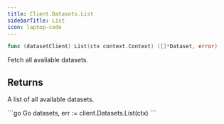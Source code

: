 ```yaml
---
title: Client.Datasets.List
sidebarTitle: List
icon: laptop-code
---
```


```go
func (datasetClient) List(ctx context.Context) ([]*Dataset, error)
```

Fetch all available datasets.

## Returns

A list of all available datasets.

<RequestExample>
```go Go
datasets, err := client.Datasets.List(ctx)
```
</RequestExample>
